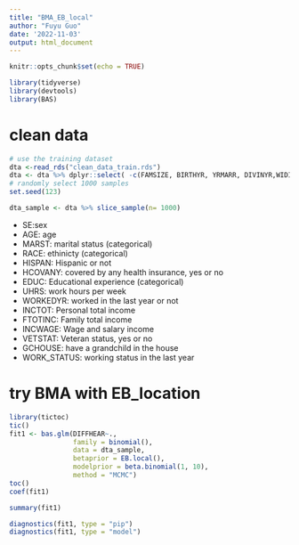 ```yaml
---
title: "BMA_EB_local"
author: "Fuyu Guo"
date: '2022-11-03'
output: html_document
---
```

  
  ```r
knitr::opts_chunk$set(echo = TRUE)
```

```r
library(tidyverse)
library(devtools)
library(BAS)
```

# clean data
```r
# use the training dataset
dta <-read_rds("clean_data_train.rds")
dta <- dta %>% dplyr::select( -c(FAMSIZE, BIRTHYR, YRMARR, DIVINYR,WIDINYR, dataset, DEPARTS, ARRIVES, CLASSWKR, INCBUS00, INCWELFR))
# randomly select 1000 samples
set.seed(123)

dta_sample <- dta %>% slice_sample(n= 1000)
```


- SE:sex
- AGE: age
- MARST: marital status (categorical)
- RACE: ethinicty (categorical)
- HISPAN: Hispanic or not
- HCOVANY: covered by any health insurance, yes or no
- EDUC: Educational experience (categorical)
- UHRS: work hours per week
- WORKEDYR: worked in the last year or not
- INCTOT: Personal total income
- FTOTINC: Family total income
- INCWAGE: Wage and salary income
- VETSTAT: Veteran status, yes or no
- GCHOUSE: have a grandchild in the house
- WORK_STATUS: working status in the last year 

# try BMA with EB_location
```r
library(tictoc)
tic()
fit1 <- bas.glm(DIFFHEAR~.,
                family = binomial(),
                data = dta_sample,
                betaprior = EB.local(),
                modelprior = beta.binomial(1, 10),
                method = "MCMC")
toc()
coef(fit1)
```

```r
summary(fit1)
```
```r
diagnostics(fit1, type = "pip")
diagnostics(fit1, type = "model")
```

